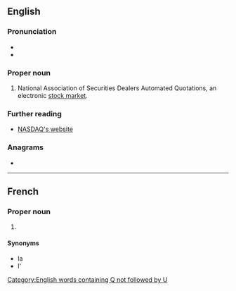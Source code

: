 ==English==
{{wiki}}

===Pronunciation===
* {{IPA|/ˈnæzdæk/|lang=en}}
* {{audio|En-us-NASDAQ.ogg|Audio (US)|lang=en}}

===Proper noun===
{{en-proper noun}}

# National Association of Securities Dealers Automated Quotations, an electronic [[stock market]].

===Further reading===
* [http://www.nasdaq.com NASDAQ's website]

===Anagrams===
* {{anagrams|en|Q and As}}

[[Category:English words containing Q not followed by U]]

----

==French==

===Proper noun===
{{fr-proper noun|m}}

# {{l|en|NASDAQ}}

====Synonyms====
* la {{l|fr|Bourse électronique}}
* l'{{l|fr|indice composite}}